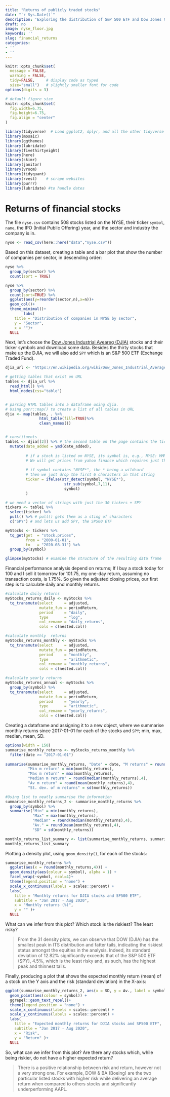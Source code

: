 ```yaml
---
title: "Returns of publicly traded stocks"
date: "`r Sys.Date()`"
description: 'Exploring the distribution of S&P 500 ETF and Dow Jones Constituents'
draft: no
image: nyse_floor.jpg
keywords: ''
slug: financial_returns
categories:
- ''
- ''
---
```


```r
knitr::opts_chunk$set(
  message = FALSE, 
  warning = FALSE, 
  tidy=FALSE,     # display code as typed
  size="small")   # slightly smaller font for code
options(digits = 3)

# default figure size
knitr::opts_chunk$set(
  fig.width=6.75, 
  fig.height=6.75,
  fig.align = "center"
)
```


```r
library(tidyverse)  # Load ggplot2, dplyr, and all the other tidyverse packages
library(mosaic)
library(ggthemes)
library(lubridate)
library(fivethirtyeight)
library(here)
library(skimr)
library(janitor)
library(vroom)
library(tidyquant)
library(rvest)    # scrape websites
library(purrr)  
library(lubridate) #to handle dates
```


# Returns of financial stocks

The file `nyse.csv` contains 508 stocks listed on the NYSE, their ticker `symbol`, `name`, the IPO  (Initial Public Offering) year, and the sector and industry the company is in.

```r
nyse <- read_csv(here::here("data","nyse.csv"))
```

Based on this dataset, creating a table and a bar plot that show the number of companies per sector, in descending order:

```r
nyse %>% 
  group_by(sector) %>%
  count(sort = TRUE)

nyse %>% 
  group_by(sector) %>% 
  count(sort=TRUE) %>% 
  ggplot(aes(y=reorder(sector,n),x=n))+
  geom_col()+
  theme_minimal()+
        labs(
    title = "Distribution of companies in NYSE by sector",
    y = "Sector",
    x = "")+
  NULL
```

Next, let's choose the [Dow Jones Industrial Aveareg (DJIA)](https://en.wikipedia.org/wiki/Dow_Jones_Industrial_Average) stocks and their ticker symbols and download some data. Besides the thirty stocks that make up the DJIA, we will also add `SPY` which is an S&P 500 ETF (Exchange Traded Fund).


```r

djia_url <- "https://en.wikipedia.org/wiki/Dow_Jones_Industrial_Average"

# getting tables that exist on URL
tables <- djia_url %>% 
  read_html() %>% 
  html_nodes(css="table")


# parsing HTML tables into a dataframe using djia. 
# Using purr::map() to create a list of all tables in URL
djia <- map(tables, . %>% 
               html_table(fill=TRUE)%>% 
               clean_names())


# constituents
table1 <- djia[[2]] %>% # the second table on the page contains the ticker symbols
  mutate(date_added = ymd(date_added),
         
         # if a stock is listed on NYSE, its symbol is, e.g., NYSE: MMM
         # We will get prices from yahoo finance which requires just the ticker
         
         # if symbol contains "NYSE*", the * being a wildcard
         # then we just drop the first 6 characters in that string
         ticker = ifelse(str_detect(symbol, "NYSE*"),
                          str_sub(symbol,7,11),
                          symbol)
         )

# we need a vector of strings with just the 30 tickers + SPY
tickers <- table1 %>% 
  select(ticker) %>% 
  pull() %>% # pull() gets them as a sting of characters
  c("SPY") # and lets us add SPY, the SP500 ETF

```

```r
myStocks <- tickers %>% 
  tq_get(get  = "stock.prices",
         from = "2000-01-01",
         to   = "2020-08-31") %>%
  group_by(symbol) 

glimpse(myStocks) # examine the structure of the resulting data frame
```

Financial performance analysis depend on returns; If I buy a stock today for 100 and I sell it tomorrow for 101.75, my one-day return, assuming no transaction costs, is 1.75%. So given the adjusted closing prices, our first step is to calculate daily and monthly returns.

```r
#calculate daily returns
myStocks_returns_daily <- myStocks %>%
  tq_transmute(select     = adjusted, 
               mutate_fun = periodReturn, 
               period     = "daily", 
               type       = "log",
               col_rename = "daily_returns",
               cols = c(nested.col))  

#calculate monthly  returns
myStocks_returns_monthly <- myStocks %>%
  tq_transmute(select     = adjusted, 
               mutate_fun = periodReturn, 
               period     = "monthly", 
               type       = "arithmetic",
               col_rename = "monthly_returns",
               cols = c(nested.col)) 

#calculate yearly returns
myStocks_returns_annual <- myStocks %>%
  group_by(symbol) %>%
  tq_transmute(select     = adjusted, 
               mutate_fun = periodReturn, 
               period     = "yearly", 
               type       = "arithmetic",
               col_rename = "yearly_returns",
               cols = c(nested.col))
```

Creating a dataframe and assigning it to a new object, where we summarise monthly returns since 2017-01-01 for each of the stocks and `SPY`; min, max, median, mean, SD.

```r
options(width = 150)
summarise_monthly_returns <- myStocks_returns_monthly %>%
  filter(date >= "2017-01-01")
 
summarise(summarise_monthly_returns, "Date" = date, "M returns" = round(monthly_returns,4),
          "Min m return" = min(monthly_returns),
          "Max m return" = max(monthly_returns),
          "Median m return" = round(median(monthly_returns),4),
          "Av m return" = round(mean(monthly_returns),4),
          "St. dev. of m returns" = sd(monthly_returns))

#Using list to neatly summarise the information
summarise_monthly_returns_2 <- summarise_monthly_returns %>%
  group_by(symbol) %>%
  summarise("Min" = min(monthly_returns),
            "Max" = max(monthly_returns),
            "Median" = round(median(monthly_returns),4),
            "Av." = round(mean(monthly_returns),4),
            "SD" = sd(monthly_returns))

monthly_returns_list_summary <- list(summarise_monthly_returns, summarise_monthly_returns_2)
monthly_returns_list_summary
```

Plotting a density plot, using `geom_density()`, for each of the stocks:
```r
summarise_monthly_returns %>% 
  ggplot(aes(x = round(monthly_returns,4))) +
  geom_density(aes(colour = symbol), alpha = 1) +
  facet_wrap(~symbol, ncol=4)+
  theme(legend.position = "none") +
  scale_x_continuous(labels = scales::percent) +
  labs(
    title = "Monthly returns for DJIA stocks and SP500 ETF",
    subtitle = "Jan 2017 - Aug 2020",
    x = "Monthly returns (%)",
    y = "" )+
  NULL

```

What can we infer from this plot? Which stock is the riskiest? The least risky? 

> From the 31 density plots, we can observe that DOW (DJIA) has the smallest peak in ITS distribution and fatter tails, indicating the riskiest status amongst the equities in the analysis. Indeed, its standard deviation of 12.82% significantly exceeds that of the S&P 500 ETF (SPY), 4.5%, which is the least risky and, as such, has the highest peak and thinnest tails.

Finally, producing a plot that shows the expected monthly return (mean) of a stock on the Y axis and the risk (standard deviation) in the X-axis:

```r
ggplot(summarise_monthly_returns_2, aes(x = SD, y = Av., label = symbol)) +
  geom_point(aes(colour = symbol)) +
  ggrepel::geom_text_repel()+
  theme(legend.position = "none") +
  scale_x_continuous(labels = scales::percent) +
  scale_y_continuous(labels = scales::percent) +
  labs(
    title = "Expected monthly returns for DJIA stocks and SP500 ETF",
    subtitle = "Jan 2017 - Aug 2020",
    x = "Risk",
    y = "Return" )+
  NULL

```

So, what can we infer from this plot? Are there any stocks which, while being riskier, do not have a higher expected return?

> There is a positive relationship between risk and return, however not a very strong one. For example, DOW & BA (Boeing) are the two particular listed stocks with higher risk while delivering an average return when compared to others stocks and significantly underperforming AAPL.